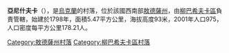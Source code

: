 {{coord|47|55|32|N|30|15|45|E|scale:30000|display=title}}

'''亞尼什夫卡'''（{{lang-uk|Янишівка}}），是[[烏克蘭|烏克蘭]]的村落，位於該國西南部[[敖德薩州|敖德薩州]]，由[[柳巴希夫卡區|柳巴希夫卡區]]負責管轄，始建於1798年，面積5.47平方公里，海拔高度93米，2001年人口975，人口密度每平方公里178.21人。

{{DEFAULTSORT:Янишівка}}
[[Category:敖德薩州村落|Category:敖德薩州村落]]
[[Category:柳巴希夫卡區村落|Category:柳巴希夫卡區村落]]


{{Odessa-geo-stub}}